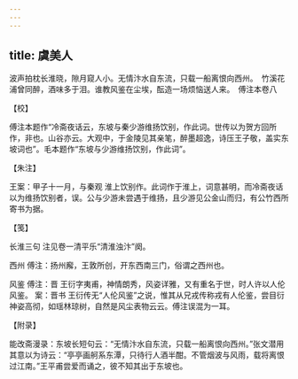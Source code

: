 ```yaml
---
---
---
```

title: 虞美人
---







波声拍枕长淮晓，隙月窥人小。无情汴水自东流，只载一船离恨向西州。　竹溪花浦曾同醉，酒味多于泪。谁教风鉴在尘埃，酝造一场烦恼送人来。　傅注本卷八





【校】


傅注本题作“冷斋夜话云，东坡与秦少游维扬饮别，作此词。世传以为贺方回所作，非也。山谷亦云。大观中，于金陵见其亲笔，醉墨超逸，诗压王子敬，盖实东坡词也”。毛本题作“东坡与少游维扬饮别，作此词”。





【朱注】


王案：甲子十一月，与秦观 淮上饮别作。此词作于淮上，词意甚明，而冷斋夜话以为维扬饮别者，误。公与少游未尝遇于维扬，且少游见公金山而归，有公竹西所寄书为据。





【笺】


长淮三句 注见卷一清平乐“清淮浊汴”阕。

西州 傅注：扬州廨，王敦所创，开东西南三门，俗谓之西州也。

风鉴 傅注：晋 王衍字夷甫，神情朗秀，风姿详雅，又有重名于世，时人许以人伦风鉴。 案：晋书 王衍传无“人伦风鉴”之说，惟其从兄戎传称戎有人伦鉴，尝目衍神姿高彻，如瑶林琼树，自然是风尘表物云云。傅注误混为一耳。





【附录】


能改斋漫录：东坡长短句云：“无情汴水自东流，只载一船离恨向西州。”张文潜用其意以为诗云：“亭亭画舸系东潭，只待行人酒半酣。不管烟波与风雨，载将离恨过江南。”王平甫尝爱而诵之，彼不知其出于东坡也。